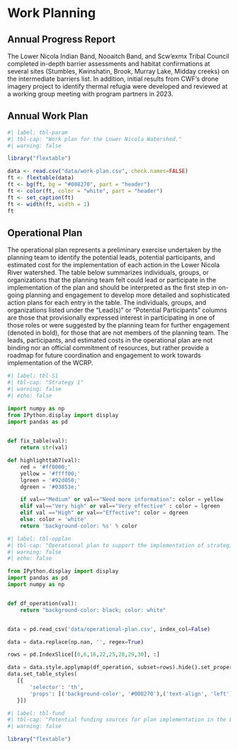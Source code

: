 # Work Planning {.unnumbered}

## Annual Progress Report {.unnumbered}

The Lower Nicola Indian Band, Nooaitch Band, and Scw’exmx Tribal Council completed in-depth barrier assessments and habitat confirmations at several sites (Stumbles, Kwinshatin, Brook, Murray Lake, Midday creeks) on the intermediate barriers list. In addition, initial results from CWF’s drone imagery project to identify thermal refugia were developed and reviewed at a working group meeting with program partners in 2023.

## Annual Work Plan {.unnumbered}

```r
#| label: tbl-param
#| tbl-cap: "Work plan for the Lower Nicola Watershed."
#| warning: false

library("flextable")

data <- read.csv("data/work-plan.csv", check.names=FALSE)
ft <- flextable(data)
ft <- bg(ft, bg = "#008270", part = "header")
ft <- color(ft, color = "white", part = "header")
ft <- set_caption(ft)
ft <- width(ft, width = 1)
ft 
```

## Operational Plan {.unnumbered}

The operational plan represents a preliminary exercise undertaken by the planning team to identify the potential leads, potential participants, and estimated cost for the implementation of each action in the Lower Nicola River watershed. The table below summarizes individuals, groups, or organizations that the planning team felt could lead or participate in the implementation of the plan and should be interpreted as the first step in on-going planning and engagement to develop more detailed and sophisticated action plans for each entry in the table. The individuals, groups, and organizations listed under the "Lead(s)" or "Potential Participants" columns are those that provisionally expressed interest in participating in one of those roles or were suggested by the planning team for further engagement (denoted in bold), for those that are not members of the planning team. The leads, participants, and estimated costs in the operational plan are not binding nor an official commitment of resources, but rather provide a roadmap for future coordination and engagement to work towards implementation of the WCRP.

```python
#| label: tbl-S1
#| tbl-cap: "Strategy 1"
#| warning: false
#| echo: false

import numpy as np
from IPython.display import display
import pandas as pd

 
def fix_table(val):
    return str(val)

def highlighttab7(val):
    red = '#ff0000;'
    yellow = '#ffff00;'
    lgreen = '#92d050;'
    dgreen = '#03853e;'

    if val=="Medium" or val=="Need more information": color = yellow
    elif val=="Very high" or val=="Very effective" : color = lgreen
    elif val =="High" or val=="Effective": color = dgreen
    else: color = 'white'
    return 'background-color: %s' % color

```

`{\tiny`{=latex}
```python
#| label: tbl-opplan
#| tbl-cap: "Operational plan to support the implementation of strategies and actions to improve connectivity for focal species in the Lower Nicola River watershed."
#| warning: false
#| echo: false

from IPython.display import display
import pandas as pd
import numpy as np


def df_operation(val):
    return "background-color: black; color: white"


data = pd.read_csv('data/operational-plan.csv', index_col=False)

data = data.replace(np.nan, '', regex=True)

rows = pd.IndexSlice[[0,6,16,22,25,28,29,30], :]

data = data.style.applymap(df_operation, subset=rows).hide().set_properties(**{'text-align': 'left'})
data.set_table_styles(
   [{
       'selector': 'th',
       'props': [('background-color', '#008270'),('text-align', 'left')]
   }])

```
`}`{=latex}
```r
#| label: tbl-fund
#| tbl-cap: "Potential funding sources for plan implementation in the Lowe Nicola watershed. The Canadian Wildlife Federation and the planning team can coordinate proposal submission through these sources."
#| warning: false

library("flextable")

```
